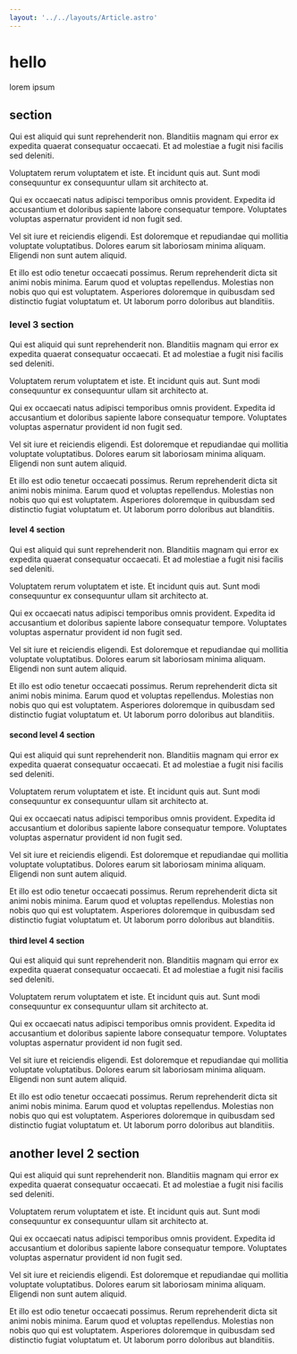 ```yaml
---
layout: '../../layouts/Article.astro'
---
```


# hello

lorem ipsum 

## section


Qui est aliquid qui sunt reprehenderit non. Blanditiis magnam qui error ex expedita quaerat consequatur occaecati. Et ad molestiae a fugit nisi facilis sed deleniti.

Voluptatem rerum voluptatem et iste. Et incidunt quis aut. Sunt modi consequuntur ex consequuntur ullam sit architecto at.

Qui ex occaecati natus adipisci temporibus omnis provident. Expedita id accusantium et doloribus sapiente labore consequatur tempore. Voluptates voluptas aspernatur provident id non fugit sed.

Vel sit iure et reiciendis eligendi. Est doloremque et repudiandae qui mollitia voluptate voluptatibus. Dolores earum sit laboriosam minima aliquam. Eligendi non sunt autem aliquid.

Et illo est odio tenetur occaecati possimus. Rerum reprehenderit dicta sit animi nobis minima. Earum quod et voluptas repellendus. Molestias non nobis quo qui est voluptatem. Asperiores doloremque in quibusdam sed distinctio fugiat voluptatum et. Ut laborum porro doloribus aut blanditiis.


### level 3 section


Qui est aliquid qui sunt reprehenderit non. Blanditiis magnam qui error ex expedita quaerat consequatur occaecati. Et ad molestiae a fugit nisi facilis sed deleniti.

Voluptatem rerum voluptatem et iste. Et incidunt quis aut. Sunt modi consequuntur ex consequuntur ullam sit architecto at.

Qui ex occaecati natus adipisci temporibus omnis provident. Expedita id accusantium et doloribus sapiente labore consequatur tempore. Voluptates voluptas aspernatur provident id non fugit sed.

Vel sit iure et reiciendis eligendi. Est doloremque et repudiandae qui mollitia voluptate voluptatibus. Dolores earum sit laboriosam minima aliquam. Eligendi non sunt autem aliquid.

Et illo est odio tenetur occaecati possimus. Rerum reprehenderit dicta sit animi nobis minima. Earum quod et voluptas repellendus. Molestias non nobis quo qui est voluptatem. Asperiores doloremque in quibusdam sed distinctio fugiat voluptatum et. Ut laborum porro doloribus aut blanditiis.


#### level 4 section


Qui est aliquid qui sunt reprehenderit non. Blanditiis magnam qui error ex expedita quaerat consequatur occaecati. Et ad molestiae a fugit nisi facilis sed deleniti.

Voluptatem rerum voluptatem et iste. Et incidunt quis aut. Sunt modi consequuntur ex consequuntur ullam sit architecto at.

Qui ex occaecati natus adipisci temporibus omnis provident. Expedita id accusantium et doloribus sapiente labore consequatur tempore. Voluptates voluptas aspernatur provident id non fugit sed.

Vel sit iure et reiciendis eligendi. Est doloremque et repudiandae qui mollitia voluptate voluptatibus. Dolores earum sit laboriosam minima aliquam. Eligendi non sunt autem aliquid.

Et illo est odio tenetur occaecati possimus. Rerum reprehenderit dicta sit animi nobis minima. Earum quod et voluptas repellendus. Molestias non nobis quo qui est voluptatem. Asperiores doloremque in quibusdam sed distinctio fugiat voluptatum et. Ut laborum porro doloribus aut blanditiis.


#### second level 4 section


Qui est aliquid qui sunt reprehenderit non. Blanditiis magnam qui error ex expedita quaerat consequatur occaecati. Et ad molestiae a fugit nisi facilis sed deleniti.

Voluptatem rerum voluptatem et iste. Et incidunt quis aut. Sunt modi consequuntur ex consequuntur ullam sit architecto at.

Qui ex occaecati natus adipisci temporibus omnis provident. Expedita id accusantium et doloribus sapiente labore consequatur tempore. Voluptates voluptas aspernatur provident id non fugit sed.

Vel sit iure et reiciendis eligendi. Est doloremque et repudiandae qui mollitia voluptate voluptatibus. Dolores earum sit laboriosam minima aliquam. Eligendi non sunt autem aliquid.

Et illo est odio tenetur occaecati possimus. Rerum reprehenderit dicta sit animi nobis minima. Earum quod et voluptas repellendus. Molestias non nobis quo qui est voluptatem. Asperiores doloremque in quibusdam sed distinctio fugiat voluptatum et. Ut laborum porro doloribus aut blanditiis.


#### third level 4 section


Qui est aliquid qui sunt reprehenderit non. Blanditiis magnam qui error ex expedita quaerat consequatur occaecati. Et ad molestiae a fugit nisi facilis sed deleniti.

Voluptatem rerum voluptatem et iste. Et incidunt quis aut. Sunt modi consequuntur ex consequuntur ullam sit architecto at.

Qui ex occaecati natus adipisci temporibus omnis provident. Expedita id accusantium et doloribus sapiente labore consequatur tempore. Voluptates voluptas aspernatur provident id non fugit sed.

Vel sit iure et reiciendis eligendi. Est doloremque et repudiandae qui mollitia voluptate voluptatibus. Dolores earum sit laboriosam minima aliquam. Eligendi non sunt autem aliquid.

Et illo est odio tenetur occaecati possimus. Rerum reprehenderit dicta sit animi nobis minima. Earum quod et voluptas repellendus. Molestias non nobis quo qui est voluptatem. Asperiores doloremque in quibusdam sed distinctio fugiat voluptatum et. Ut laborum porro doloribus aut blanditiis.


## another level 2 section


Qui est aliquid qui sunt reprehenderit non. Blanditiis magnam qui error ex expedita quaerat consequatur occaecati. Et ad molestiae a fugit nisi facilis sed deleniti.

Voluptatem rerum voluptatem et iste. Et incidunt quis aut. Sunt modi consequuntur ex consequuntur ullam sit architecto at.

Qui ex occaecati natus adipisci temporibus omnis provident. Expedita id accusantium et doloribus sapiente labore consequatur tempore. Voluptates voluptas aspernatur provident id non fugit sed.

Vel sit iure et reiciendis eligendi. Est doloremque et repudiandae qui mollitia voluptate voluptatibus. Dolores earum sit laboriosam minima aliquam. Eligendi non sunt autem aliquid.

Et illo est odio tenetur occaecati possimus. Rerum reprehenderit dicta sit animi nobis minima. Earum quod et voluptas repellendus. Molestias non nobis quo qui est voluptatem. Asperiores doloremque in quibusdam sed distinctio fugiat voluptatum et. Ut laborum porro doloribus aut blanditiis.
